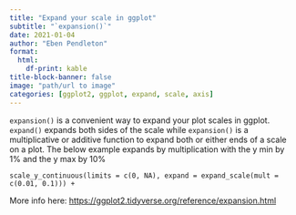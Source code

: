 ```yaml
---
title: "Expand your scale in ggplot"
subtitle: "`expansion()`"
date: 2021-01-04
author: "Eben Pendleton"
format:
  html:
    df-print: kable
title-block-banner: false
image: "path/url to image"
categories: [ggplot2, ggplot, expand, scale, axis]
---
```


`expansion()` is a convenient way to expand your plot scales in ggplot. `expand()` expands both sides of the scale while `expansion()` is a multiplicative or additive function to expand both or either ends of a scale on a plot. The below example expands by multiplication with the y min by 1% and the y max by 10%

`scale_y_continuous(limits = c(0, NA), expand = expand_scale(mult = c(0.01, 0.1))) +`

More info here: <https://ggplot2.tidyverse.org/reference/expansion.html>
